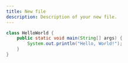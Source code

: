 ```yaml
---
title: New file
description: Description of your new file.
---
```


```java HelloWorld.java
class HelloWorld {
    public static void main(String[] args) {
        System.out.println("Hello, World!");
    }
}
```
